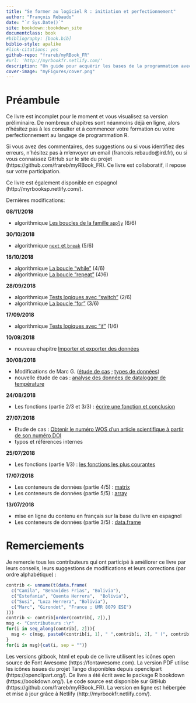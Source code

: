 ```yaml
---
title: "Se former au logiciel R : initiation et perfectionnement"
author: "François Rebaudo"
date: "`r Sys.Date()`"
site: bookdown::bookdown_site
documentclass: book
#bibliography: [book.bib]
biblio-style: apalike
#link-citations: yes
github-repo: "frareb/myRBook_FR"
#url: 'http://myrbookfr.netlify.com/'
description: "Un guide pour acquérir les bases de la programmation avec R et conduire efficacement la gestion et l'analyse de ses données."
cover-image: "myFigures/cover.png"
---
```


# Préambule

Ce livre est incomplet pour le moment et vous visualisez sa version préliminaire. De nombreux chapitres sont néanmoins déjà en ligne, alors n'hésitez pas à les consulter et à commencer votre formation ou votre perfectionnement au langage de programmation R.

Si vous avez des commentaires, des suggestions ou si vous identifiez des erreurs, n'hésitez pas à m'envoyer un email (francois.rebaudo@ird.fr), ou si vous connaissez GitHub sur le site du projet (https://github.com/frareb/myRBook_FR). Ce livre est collaboratif, il repose sur votre participation. 

Ce livre est également disponible en espagnol (http://myrbooksp.netlify.com/). 

Dernières modifications:

**08/11/2018**

* algorithmique [Les boucles de la famille `apply`](#l17applyfamily) (6/6)

**30/10/2018**

* algorithmique [`next` et `break`](#l17spe) (5/6)

**18/10/2018**

* algorithmique [La boucle "while"](#l17while) (4/6)
* algorithmique [La boucle "repeat"](#l17repeat) (4'/6)

**28/09/2018**

* algorithmique [Tests logiques avec "switch"](#l17switch) (2/6)
* algorithmique [La boucle "for"](#l17for) (3/6)

**17/09/2018**

* algorithmique [Tests logiques avec "if"](#l17if) (1/6)

**10/09/2018**

* nouveau chapitre [Importer et exporter des données](#import)

**30/08/2018**

* Modifications de Marc G. ([étude de cas](#studyCase002) ; [types de données](#dataType1))
* nouvelle étude de cas : [analyse des données de datalogger de température](#studyCase001)

**24/08/2018**

* Les fonctions (partie 2/3 et 3/3) : [écrire une fonction et conclusion](#l015function)

**27/07/2018**

* Etude de cas : [Obtenir le numéro WOS d'un article scientifique à partir de son numéro DOI](#studyCase002)
* typos et références internes

**25/07/2018**

* Les fonctions (partie 1/3) : [les fonctions les plus courantes](#l015mainfun)

**17/07/2018**

* Les conteneurs de données (partie 4/5) : [matrix](#l014matrix)
* Les conteneurs de données (partie 5/5) : [array](#l014array)

**13/07/2018**

* mise en ligne du contenu en français sur la base du livre en espagnol
* Les conteneurs de données (partie 3/5) : [data.frame](#l014dataframe)

# Remerciements {#remerciements}

Je remercie tous les contributeurs qui ont participé à améliorer ce livre par leurs conseils, leurs suggestions de modifications et leurs corrections (par ordre alphabétique) : 

```r
contrib <- unname(t(data.frame(
  c("Camila", "Benavides Frias", "Bolivia"), 
  c("Estefania", "Quenta Herrera",  "Bolivia"), 
  c("Susi", "Loza Herrera", "Bolivia"),
  c("Marc", "Girondot", "France ; UMR 8079 ESE")
)))
contrib <- contrib[order(contrib[, 2]),]
msg <- "Contributeurs :\r"
for(i in seq_along(contrib[, 2])){
  msg <- c(msg, paste0(contrib[i, 1], " ",contrib[i, 2], " (", contrib[i, 3],")\r"))
}
for(i in msg){cat(i, sep = "")}
```

Les versions gitbook, html et epub de ce livre utilisent les icônes open source de Font Awesome (https://fontawesome.com). La version PDF utilise les icônes issues du projet Tango disponibles depuis openclipart (https://openclipart.org/). Ce livre a été écrit avec le package R bookdown (https://bookdown.org/). Le code source est disponible sur GitHub (https://github.com/frareb/myRBook_FR). La version en ligne est hébergée et mise à jour grâce à Netlify (http://myrbookfr.netlify.com/).
